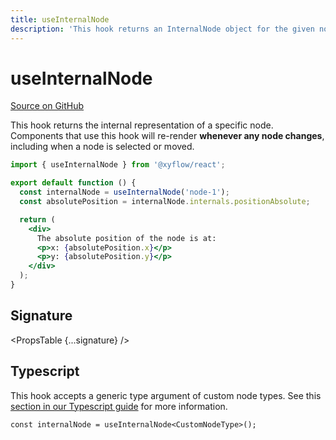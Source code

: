 ```yaml
---
title: useInternalNode
description: 'This hook returns an InternalNode object for the given node ID.'
---
```



# useInternalNode

[Source on GitHub](https://github.com/xyflow/xyflow/blob/main/packages/react/src/hooks/useInternalNode.ts)

This hook returns the internal representation of a specific node. Components that use this hook
will re-render **whenever any node changes**, including when a node is selected
or moved.

```jsx
import { useInternalNode } from '@xyflow/react';

export default function () {
  const internalNode = useInternalNode('node-1');
  const absolutePosition = internalNode.internals.positionAbsolute;

  return (
    <div>
      The absolute position of the node is at:
      <p>x: {absolutePosition.x}</p>
      <p>y: {absolutePosition.y}</p>
    </div>
  );
}
```

## Signature

<PropsTable {...signature} />

## Typescript

This hook accepts a generic type argument of custom node types. See this
[section in our Typescript guide](/learn/advanced-use/typescript#nodetype-edgetype-unions) for more information.

```tsx
const internalNode = useInternalNode<CustomNodeType>();
```
